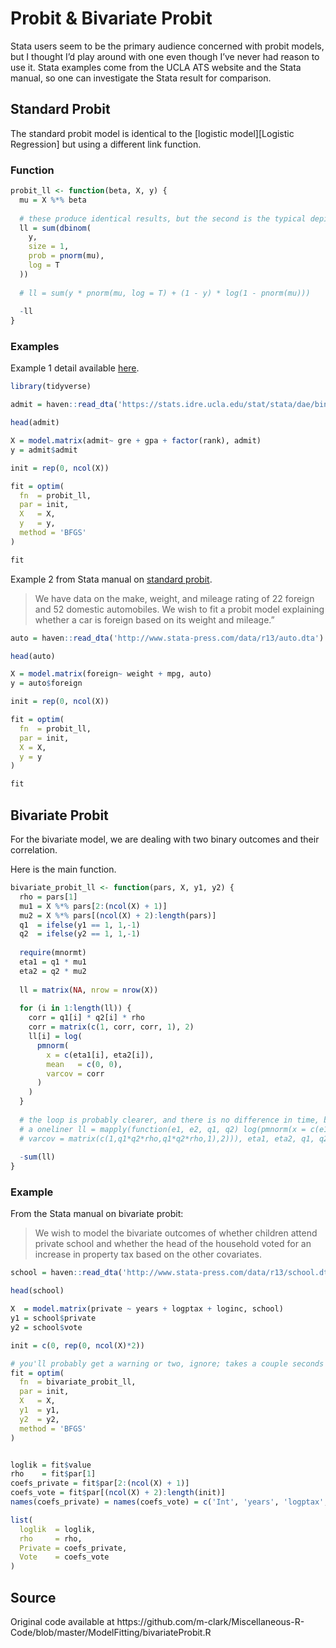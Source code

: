 # Probit & Bivariate Probit

Stata users seem to be the primary audience concerned with probit models, but I
thought I'd play around with one even though I've never had reason to use it.
Stata examples come from the UCLA ATS website and the Stata manual, so one can
investigate the Stata result for comparison.

## Standard Probit

The standard probit model is identical to the [logistic model][Logistic
Regression] but using a different link function.

### Function

```r
probit_ll <- function(beta, X, y) {
  mu = X %*% beta
  
  # these produce identical results, but the second is the typical depiction
  ll = sum(dbinom(
    y,
    size = 1,
    prob = pnorm(mu),
    log = T
  ))
  
  # ll = sum(y * pnorm(mu, log = T) + (1 - y) * log(1 - pnorm(mu)))
  
  -ll
}
```


### Examples

Example 1 detail available [here](https://stats.idre.ucla.edu/stata/dae/probit-regression/).

```r
library(tidyverse)

admit = haven::read_dta('https://stats.idre.ucla.edu/stat/stata/dae/binary.dta')

head(admit)

X = model.matrix(admit~ gre + gpa + factor(rank), admit)
y = admit$admit

init = rep(0, ncol(X))

fit = optim(
  fn  = probit_ll,
  par = init,
  X   = X,
  y   = y,
  method = 'BFGS'
)

fit 
```




Example 2 from Stata manual on [standard probit](http://www.stata.com/manuals13/rprobit.pdf).

> We have data on the make, weight, and mileage rating of 22 foreign and 52 domestic automobiles. We wish to fit a probit model explaining whether a car is foreign based on its weight and mileage."

```r
auto = haven::read_dta('http://www.stata-press.com/data/r13/auto.dta')

head(auto)

X = model.matrix(foreign~ weight + mpg, auto)
y = auto$foreign

init = rep(0, ncol(X))

fit = optim(
  fn  = probit_ll,
  par = init,
  X = X,
  y = y
)

fit
```



## Bivariate Probit

For the bivariate model, we are dealing with two binary outcomes and their correlation.


Here is the main function.

```r
bivariate_probit_ll <- function(pars, X, y1, y2) {
  rho = pars[1]
  mu1 = X %*% pars[2:(ncol(X) + 1)]
  mu2 = X %*% pars[(ncol(X) + 2):length(pars)]
  q1  = ifelse(y1 == 1, 1,-1)
  q2  = ifelse(y2 == 1, 1,-1)
  
  require(mnormt)
  eta1 = q1 * mu1
  eta2 = q2 * mu2
  
  ll = matrix(NA, nrow = nrow(X))
  
  for (i in 1:length(ll)) {
    corr = q1[i] * q2[i] * rho
    corr = matrix(c(1, corr, corr, 1), 2)
    ll[i] = log(
      pmnorm(
        x = c(eta1[i], eta2[i]),
        mean   = c(0, 0),
        varcov = corr
      )
    )
  }
  
  # the loop is probably clearer, and there is no difference in time, but here's
  # a oneliner ll = mapply(function(e1, e2, q1, q2) log(pmnorm(x = c(e1, e2),
  # varcov = matrix(c(1,q1*q2*rho,q1*q2*rho,1),2))), eta1, eta2, q1, q2)
  
  -sum(ll)
}
```




### Example 

From the Stata manual on bivariate probit:

> We wish to model the bivariate outcomes of whether children attend private 
school and whether the head of the household voted for an increase in property
tax based on the other covariates.

```r
school = haven::read_dta('http://www.stata-press.com/data/r13/school.dta')

head(school)

X  = model.matrix(private ~ years + logptax + loginc, school)
y1 = school$private
y2 = school$vote

init = c(0, rep(0, ncol(X)*2))

# you'll probably get a warning or two, ignore; takes a couple seconds
fit = optim(
  fn  = bivariate_probit_ll,
  par = init,
  X   = X,
  y1  = y1,
  y2  = y2,
  method = 'BFGS'
)


loglik = fit$value
rho    = fit$par[1]
coefs_private = fit$par[2:(ncol(X) + 1)]
coefs_vote = fit$par[(ncol(X) + 2):length(init)]
names(coefs_private) = names(coefs_vote) = c('Int', 'years', 'logptax', 'loginc')

list(
  loglik  = loglik,
  rho     = rho,
  Private = coefs_private,
  Vote    = coefs_vote
)
```




## Source

Original code available at https://github.com/m-clark/Miscellaneous-R-Code/blob/master/ModelFitting/bivariateProbit.R

